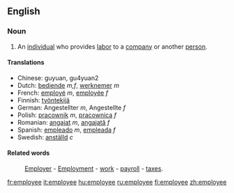 ==English==

=== Noun ===

#An [[individual]] who provides [[labor]] to a [[company]] or another [[person]].

==== Translations ====
*Chinese: guyuan, gu4yuan2
*Dutch: [[bediende]] ''m,f'', [[werknemer]] ''m''
*French: [[employé]] ''m'', [[employée]] ''f''
*Finnish: [[työntekijä]]
*German: Angestellter ''m'', Angestellte ''f''
*Polish: [[pracownik]] ''m'', [[pracownica]] ''f''
*Romanian: [[angajat]] ''m'', [[angajată]] ''f''
*Spanish: [[empleado]] ''m'', [[empleada]] ''f''
*Swedish: [[anställd]] ''c''

==== Related words ====
:[[Employer]] - [[Employment]] - [[work]] - [[payroll]] - [[taxes]].

[[fr:employee]]
[[it:employee]]
[[hu:employee]]
[[ru:employee]]
[[fi:employee]]
[[zh:employee]]